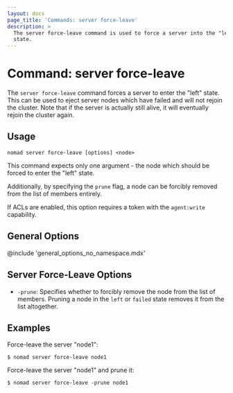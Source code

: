 ```yaml
---
layout: docs
page_title: 'Commands: server force-leave'
description: >
  The server force-leave command is used to force a server into the "left"
  state.
---
```


# Command: server force-leave

The `server force-leave` command forces a server to enter the "left" state.
This can be used to eject server nodes which have failed and will not rejoin
the cluster. Note that if the server is actually still alive, it will
eventually rejoin the cluster again.

## Usage

```plaintext
nomad server force-leave [options] <node>
```

This command expects only one argument - the node which should be forced
to enter the "left" state.

Additionally, by specifying the `prune` flag, a node can be forcibly removed
from the list of members entirely.

If ACLs are enabled, this option requires a token with the `agent:write`
capability.

## General Options

@include 'general_options_no_namespace.mdx'

## Server Force-Leave Options

- `-prune`: Specifies whether to forcibly remove the node from the list of members. 
Pruning a node in the `left` or `failed` state removes it from the list altogether.

## Examples

Force-leave the server "node1":

```shell-session
$ nomad server force-leave node1

```

Force-leave the server "node1" and prune it:

```shell-session
$ nomad server force-leave -prune node1

```